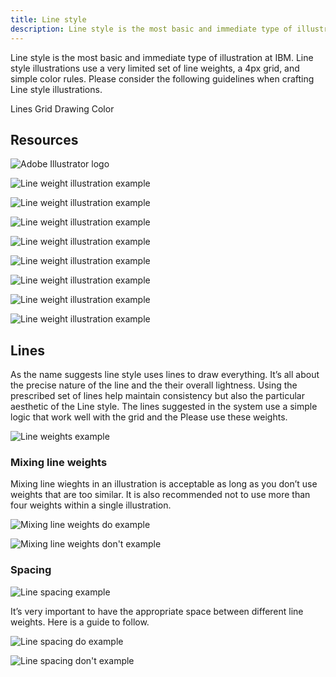 ```yaml
---
title: Line style
description: Line style is the most basic and immediate type of illustration at IBM. Line style illustrations use a very limited set of line weights, a 4px grid, and simple color rules. Please consider the following guidelines when crafting Line style illustrations.
---
```


<PageDescription>

Line style is the most basic and immediate type of illustration at IBM. Line style illustrations use a very limited set of line weights, a 4px grid, and simple color rules. Please consider the following guidelines when crafting Line style illustrations.

</PageDescription>

<AnchorLinks>
  <AnchorLink>Lines</AnchorLink>
  <AnchorLink>Grid</AnchorLink>
  <AnchorLink>Drawing</AnchorLink>
  <AnchorLink>Color</AnchorLink>
</AnchorLinks>

## Resources

<Row className="resource-card-group">
<Column colMd={4} colLg={4} noGutterSm>
    <ResourceCard
      subTitle="Line style starter kit"
      aspectRatio="2:1"
      href="https://github.com/carbon-design-system/carbon/raw/master/packages/pictograms/master/pictogram-master.ai"
      actionIcon="download"
      >

![Adobe Illustrator logo](../images/illustrator.png)

  </ResourceCard>
</Column>
</Row>

![Line weight illustration example](./images/line-style/line-1.png)

<Row className="mock-gallery">

<Column colMd={4} colLg={4}>

![Line weight illustration example](./images/line-style/line-2.png)

</Column>

<Column colMd={4} colLg={4}>

![Line weight illustration example](./images/line-style/line-3.png)

</Column>

<Column colMd={4} colLg={4}>

![Line weight illustration example](./images/line-style/line-4.svg)

</Column>

</Row>

![Line weight illustration example](./images/line-style/line-5.png)

<Row className="mock-gallery">

<Column colMd={4} colLg={4}>

![Line weight illustration example](./images/line-style/line-6.png)

</Column>

<Column colMd={4} colLg={4}>

![Line weight illustration example](./images/line-style/line-7.png)

</Column>

<Column colMd={4} colLg={4}>

![Line weight illustration example](./images/line-style/line-8.png)

</Column>

</Row>

## Lines

As the name suggests line style uses lines to draw everything. It’s all about the precise nature of the line and the their overall lightness. Using the prescribed set of lines help maintain consistency but also the particular aesthetic of the Line style. The lines suggested in the system use a simple logic that work well with the grid and the Please use these weights.

![Line weights example](./images/line-style/lines.png)

### Mixing line weights

Mixing line wieghts in an illustration is acceptable as long as you don’t use weights that are too similar. It is also recommended not to use more than four weights within a single illustration.

<DoDontRow>
<DoDont caption="Line weights that are clearly different work very well together. This successful example combines four weights, 1px, 2px, 4px and 6px.">

![Mixing line weights do example](./images/line-style/mixing-do.png)

</DoDont>
<DoDont type="dont" caption="Line weights that are too similar create an unnecessary tension. This example combines three weights, 0.72px, 1px, and 1.5px.">

![Mixing line weights don't example](./images/line-style/mixing-dont.png)

</DoDont>
</DoDontRow>

### Spacing

![Line spacing example](./images/line-style/spacing.png)

It’s very important to have the appropriate space between different line weights. Here is a guide to follow.

<DoDontRow>
<DoDont caption="The space between lines shoule be equal to or greater than the line weights used.">

![Line spacing do example](./images/line-style/spacing-do.png)

</DoDont>
<DoDont type="dont" caption="The space between two of the lines is less than the weight of the line weight being used.">

![Line spacing don't example](./images/line-style/spacing-dont.png)

</DoDont>
</DoDontRow>

